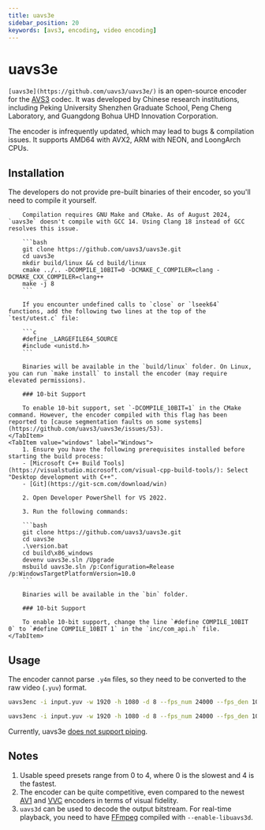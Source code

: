 ```yaml
---
title: uavs3e
sidebar_position: 20
keywords: [avs3, encoding, video encoding]
---
```


# uavs3e

`[uavs3e](https://github.com/uavs3/uavs3e/)` is an open-source encoder for the [AVS3](/docs/video/AVS3) codec. It was developed by Chinese research institutions, including Peking University Shenzhen Graduate School, Peng Cheng Laboratory, and Guangdong Bohua UHD Innovation Corporation.

The encoder is infrequently updated, which may lead to bugs & compilation issues. It supports AMD64 with AVX2, ARM with NEON, and LoongArch CPUs.

## Installation

<Tabs>
    <TabItem value="unixlike" label="Linux & macOS">
        The developers do not provide pre-built binaries of their encoder, so you'll need to compile it yourself.

        Compilation requires GNU Make and CMake. As of August 2024, `uavs3e` doesn't compile with GCC 14. Using Clang 18 instead of GCC resolves this issue.

        ```bash
        git clone https://github.com/uavs3/uavs3e.git
        cd uavs3e
        mkdir build/linux && cd build/linux
        cmake ../.. -DCOMPILE_10BIT=0 -DCMAKE_C_COMPILER=clang -DCMAKE_CXX_COMPILER=clang++
        make -j 8
        ```

        If you encounter undefined calls to `close` or `lseek64` functions, add the following two lines at the top of the `test/utest.c` file:

        ```c
        #define _LARGEFILE64_SOURCE
        #include <unistd.h>
        ```

        Binaries will be available in the `build/linux` folder. On Linux, you can run `make install` to install the encoder (may require elevated permissions).

        ### 10-bit Support

        To enable 10-bit support, set `-DCOMPILE_10BIT=1` in the CMake command. However, the encoder compiled with this flag has been reported to [cause segmentation faults on some systems](https://github.com/uavs3/uavs3e/issues/53).
    </TabItem>
    <TabItem value="windows" label="Windows">
        1. Ensure you have the following prerequisites installed before starting the build process:
        - [Microsoft C++ Build Tools](https://visualstudio.microsoft.com/visual-cpp-build-tools/): Select "Desktop development with C++".
        - [Git](https://git-scm.com/download/win)

        2. Open Developer PowerShell for VS 2022.

        3. Run the following commands:

        ```bash
        git clone https://github.com/uavs3/uavs3e.git
        cd uavs3e
        .\version.bat
        cd build\x86_windows
        devenv uavs3e.sln /Upgrade
        msbuild uavs3e.sln /p:Configuration=Release /p:WindowsTargetPlatformVersion=10.0
        ```

        Binaries will be available in the `bin` folder.

        ### 10-bit Support

        To enable 10-bit support, change the line `#define COMPILE_10BIT 0` to `#define COMPILE_10BIT 1` in the `inc/com_api.h` file.
    </TabItem>
</Tabs>

## Usage

The encoder cannot parse `.y4m` files, so they need to be converted to the raw video (`.yuv`) format.

```bash title="Simple 8-bit FHD 23.976 fps input with QP 20 and raw avs3 bitstream output"
uavs3enc -i input.yuv -w 1920 -h 1080 -d 8 --fps_num 24000 --fps_den 1001 -q 20 -o output.avs3
```

```bash title="Speed 2, CRF 20, intra period 120, multithreaded"
uavs3enc -i input.yuv -w 1920 -h 1080 -d 8 --fps_num 24000 --fps_den 1001 -p 120 --wpp_threads 8 --frm_threads 8 --speed_level 2 --rc_type 1 -q 20 -o output.avs3
```

Currently, uavs3e [does not support piping](https://github.com/uavs3/uavs3e/issues/2).

## Notes

1. Usable speed presets range from 0 to 4, where 0 is the slowest and 4 is the fastest.
2. The encoder can be quite competitive, even compared to the newest [AV1](../video/AV1.mdx) and [VVC](../video/VVC.mdx) encoders in terms of visual fidelity.
3. `uavs3d` can be used to decode the output bitstream. For real-time playback, you need to have [FFmpeg](/docs/utilities/ffmpeg) compiled with `--enable-libuavs3d`.